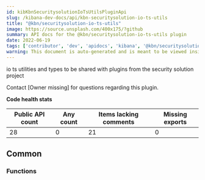 ```yaml
---
id: kibKbnSecuritysolutionIoTsUtilsPluginApi
slug: /kibana-dev-docs/api/kbn-securitysolution-io-ts-utils
title: "@kbn/securitysolution-io-ts-utils"
image: https://source.unsplash.com/400x175/?github
summary: API docs for the @kbn/securitysolution-io-ts-utils plugin
date: 2022-06-19
tags: ['contributor', 'dev', 'apidocs', 'kibana', '@kbn/securitysolution-io-ts-utils']
warning: This document is auto-generated and is meant to be viewed inside our experimental, new docs system. Reach out in #docs-engineering for more info.
---
```


io ts utilities and types to be shared with plugins from the security solution project

Contact [Owner missing] for questions regarding this plugin.

**Code health stats**

| Public API count  | Any count | Items lacking comments | Missing exports |
|-------------------|-----------|------------------------|-----------------|
| 28 | 0 | 21 | 0 |

## Common

### Functions
<DocDefinitionList data={kbnSecuritysolutionIoTsUtilsObj.common.functions}/>

